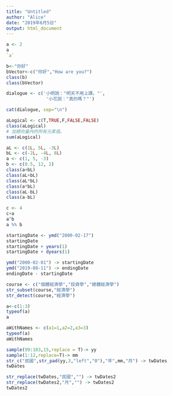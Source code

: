 ```yaml
---
title: "Untitled"
author: "Alice"
date: "2019年6月5日"
output: html_document
---
```


```r
a <- 2
a
`a`
```
```r
b<-"你好"
bVector<-c("你好","How are you?")
class(b)
class(bVector)
```
```r
dialogue <- c('小明說："明天不用上課。"',
               '小花說："真的嗎？"')

cat(dialogue, sep="\n")
```
```r
aLogical <- c(T,TRUE,F,FALSE,FALSE)
class(aLogical)
# 加總向量內的所有元素值。
sum(aLogical)
```
```r
aL <- c(1L, 5L, -3L)
bL <- c(-2L, -4L, 8L)
a <- c(1, 5, -3)
b <- c(0.5, 12, 2)
class(a+bL)
class(aL+bL)
class(aL*bL)
class(a*bL)
class(aL-bL)
class(a-bL)
```
```r
c <- 4
c+a
a^b
a %% b
```
```r
startingDate <- ymd("2000-02-17")
startingDate
startingDate + years(1)
startingDate + dyears(1)

ymd("2000-02-01") -> startingDate
ymd("2019-08-11") -> endingDate
endingDate - startingDate
```
```r
course <- c("個體經濟學","投資學","總體經濟學")
str_subset(course,"經濟學")
str_detect(course,"經濟學")
```
```r
a<-c(1:3)
typeof(a)
a
```
```r
aWithNames <- c(a1=1,a2=2,a3=3)
typeof(a)
aWithNames
```
```r
sample(99:103,15,replace = T)-> yy
sample(1:12,replace=T)-> mm
str_c("民國",str_pad(yy,3,"left","0"),"年",mm,"月") -> twDates
twDates
```
```r
str_replace(twDates,"民國","") -> twDates2
str_replace(twDates2,"月","") -> twDates2  
twDates2
```

